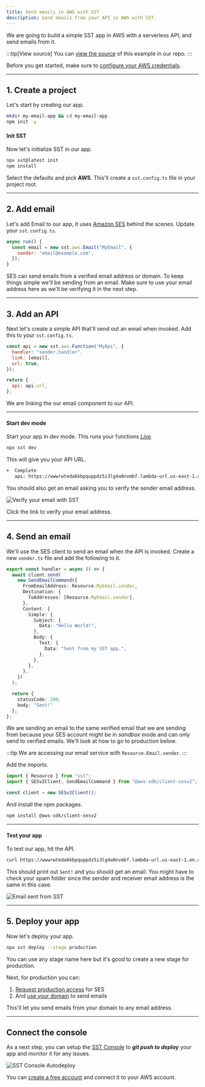 ```yaml
---
title: Send emails in AWS with SST
description: Send emails from your API in AWS with SST.
---
```


We are going to build a simple SST app in AWS with a serverless API, and send emails from it.

:::tip[View source]
You can [view the source](https://github.com/sst/ion/tree/dev/examples/aws-email) of this example in our repo.
:::

Before you get started, make sure to [configure your AWS credentials](/docs/iam-credentials#credentials).

---

## 1. Create a project

Let's start by creating our app.

```bash
mkdir my-email-app && cd my-email-app
npm init -y
```

#### Init SST

Now let's initialize SST in our app.

```bash
npx sst@latest init
npm install
```

Select the defaults and pick **AWS**. This'll create a `sst.config.ts` file in your project root.

---

## 2. Add email

Let's add Email to our app, it uses [Amazon SES](https://aws.amazon.com/ses/) behind the scenes. Update your `sst.config.ts`.

```js title="sst.config.ts" {3}
async run() {
  const email = new sst.aws.Email("MyEmail", {
    sender: "email@example.com",
  });
}
```

SES can send emails from a verified email address or domain. To keep things simple we'll be sending from an email. Make sure to use your email address here as we'll be verifying it in the next step.

---

## 3. Add an API

Next let's create a simple API that'll send out an email when invoked. Add this to your `sst.config.ts`.

```js title="sst.config.ts" {3}
const api = new sst.aws.Function("MyApi", {
  handler: "sender.handler",
  link: [email],
  url: true,
});

return {
  api: api.url,
};
```

We are linking the our email component to our API.

---

#### Start dev mode

Start your app in dev mode. This runs your functions [_Live_](/docs/live/).

```bash
npx sst dev
```

This will give you your API URL.

```bash frame="none"
+  Complete
   api: https://wwwrwteda6kbpquppdz5i3lg4a0nvmbf.lambda-url.us-east-1.on.aws/
```

You should also get an email asking you to verify the sender email address.

![Verify your email with SST](../../../../../assets/docs/start/verify-your-email-with-sst.png)

Click the link to verify your email address. 

---

## 4. Send an email

We'll use the SES client to send an email when the API is invoked. Create a new `sender.ts` file and add the following to it.

```ts title="sender.ts" {4}
export const handler = async () => {
  await client.send(
    new SendEmailCommand({
      FromEmailAddress: Resource.MyEmail.sender,
      Destination: {
        ToAddresses: [Resource.MyEmail.sender],
      },
      Content: {
        Simple: {
          Subject: {
            Data: "Hello World!",
          },
          Body: {
            Text: {
              Data: "Sent from my SST app.",
            },
          },
        },
      },
    })
  );

  return {
    statusCode: 200,
    body: "Sent!"
  };
};
```

We are sending an email to the same verified email that we are sending from because your SES account might be in _sandbox_ mode and can only send to verified emails. We'll look at how to go to production below.

:::tip
We are accessing our email service with `Resource.Email.sender`.
:::

Add the imports.

```ts title="sender.ts"
import { Resource } from "sst";
import { SESv2Client, SendEmailCommand } from "@aws-sdk/client-sesv2";

const client = new SESv2Client();
```

And install the npm packages.

```bash
npm install @aws-sdk/client-sesv2
```

---

#### Test your app

To test our app, hit the API.

```bash
curl https://wwwrwteda6kbpquppdz5i3lg4a0nvmbf.lambda-url.us-east-1.on.aws
```

This should print out `Sent!` and you should get an email. You might have to check your spam folder since the sender and receiver email address is the same in this case.

![Email sent from SST](../../../../../assets/docs/start/email-sent-from-sst.png)

---

## 5. Deploy your app

Now let's deploy your app.


```bash
npx sst deploy --stage production
```

You can use any stage name here but it's good to create a new stage for production.

Next, for production you can:

1. [Request production access](https://docs.aws.amazon.com/ses/latest/dg/request-production-access.html) for SES
2. And [use your domain](/docs/component/aws/email/) to send emails

This'll let you send emails from your domain to any email address.

---

## Connect the console

As a next step, you can setup the [SST Console](/docs/console/) to _**git push to deploy**_ your app and monitor it for any issues. 

![SST Console Autodeploy](../../../../../assets/docs/start/sst-console-autodeploy.png)

You can [create a free account](https://console.sst.dev) and connect it to your AWS account.
